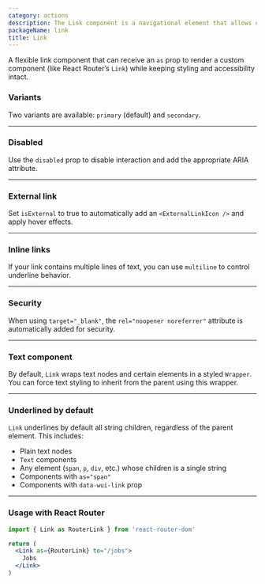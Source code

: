```yaml
---
category: actions
description: The Link component is a navigational element that allows users to navigate to internal or external pages. It supports variants, accessibility attributes, and can wrap text or other components to apply consistent styling and behavior. Useful for creating an intuitive, interconnected user experience.
packageName: link
title: Link
---
```


A flexible link component that can receive an `as` prop to render a custom component (like React Router’s `Link`) while keeping styling and accessibility intact.

### Variants

Two variants are available: `primary` (default) and `secondary`.

<div data-playground="variants.tsx" data-component="Link"></div>

---

### Disabled

Use the `disabled` prop to disable interaction and add the appropriate ARIA attribute.

<div data-playground="disabled.tsx" data-component="Link"></div>

---

### External link

Set `isExternal` to true to automatically add an `<ExternalLinkIcon />` and apply hover effects.

<div data-playground="external.tsx" data-component="Link"></div>

---

### Inline links

If your link contains multiple lines of text, you can use `multiline` to control underline behavior.

<div data-playground="inline.tsx" data-component="Link"></div>

---

### Security

When using `target="_blank"`, the `rel="noopener noreferrer"` attribute is automatically added for security.

<div data-playground="security.tsx" data-component="Link"></div>

---

### Text component

By default, `Link` wraps text nodes and certain elements in a styled `Wrapper`.  
You can force text styling to inherit from the parent using this wrapper.

<div data-playground="text-component.tsx" data-component="Link"></div>

---

### Underlined by default

`Link` underlines by default all string children, regardless of the parent element. This includes:
- Plain text nodes
- `Text` components
- Any element (`span`, `p`, `div`, etc.) whose children is a single string
- Components with `as="span"`
- Components with `data-wui-link` prop

<div data-playground="underline.tsx" data-component="Link"></div>

---

### Usage with React Router

```jsx
import { Link as RouterLink } from 'react-router-dom'

return (
  <Link as={RouterLink} to="/jobs">
    Jobs
  </Link>
)
